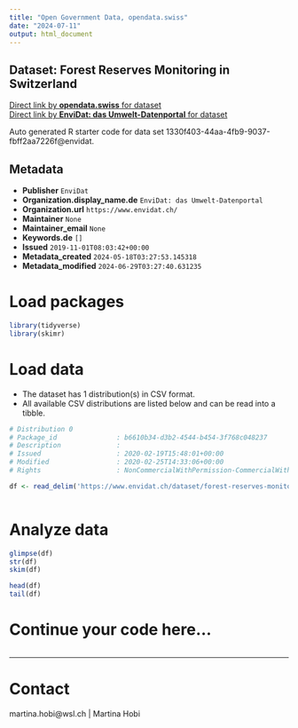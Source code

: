 ```yaml
---
title: "Open Government Data, opendata.swiss"
date: "2024-07-11"
output: html_document
---
```


## Dataset: Forest Reserves Monitoring in Switzerland



[Direct link by **opendata.swiss** for dataset](https://opendata.swiss/de/dataset/forest-reserves-monitoring-in-switzerland)<br>
[Direct link by **EnviDat: das Umwelt-Datenportal** for dataset](https://www.envidat.ch/#/metadata/forest-reserves-monitoring-in-switzerland)

Auto generated R starter code for data set 1330f403-44aa-4fb9-9037-fbff2aa7226f@envidat.

## Metadata

- **Publisher** `EnviDat`
- **Organization.display_name.de** `EnviDat: das Umwelt-Datenportal`
- **Organization.url** `https://www.envidat.ch/`
- **Maintainer** `None`
- **Maintainer_email** `None`
- **Keywords.de** `[]`
- **Issued** `2019-11-01T08:03:42+00:00`
- **Metadata_created** `2024-05-18T03:27:53.145318`
- **Metadata_modified** `2024-06-29T03:27:40.631235`


# Load packages

```r

library(tidyverse)
library(skimr)

```

# Load data

-   The dataset has 1 distribution(s) in CSV format.
-   All available CSV distributions are listed below and can be read into a tibble.

```r

# Distribution 0
# Package_id               : b6610b34-d3b2-4544-b454-3f768c048237
# Description              : 
# Issued                   : 2020-02-19T15:48:01+00:00
# Modified                 : 2020-02-25T14:33:06+00:00
# Rights                   : NonCommercialWithPermission-CommercialWithPermission-ReferenceRequired

df <- read_delim('https://www.envidat.ch/dataset/forest-reserves-monitoring-in-switzerland/resource/c868e570-1899-4153-ba12-b4509e383779')



```

# Analyze data

```r

glimpse(df)
str(df)
skim(df)

head(df)
tail(df)

```

# Continue your code here...

```r

```

------------------------------------------------------------------------

# Contact

martina.hobi@wsl.ch | Martina Hobi
